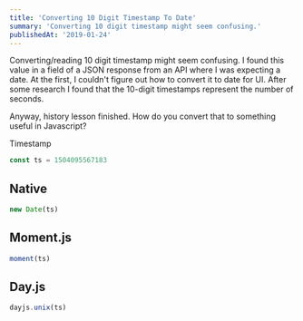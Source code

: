 ```yaml
---
title: 'Converting 10 Digit Timestamp To Date'
summary: 'Converting 10 digit timestamp might seem confusing.'
publishedAt: '2019-01-24'
---
```


Converting/reading 10 digit timestamp might seem confusing. I found this value in a field of a JSON response from an API where I was expecting a date. At the first, I couldn't figure out how to convert it to date for UI. After some research I found that the 10-digit timestamps represent the number of seconds.

Anyway, history lesson finished. How do you convert that to something useful in Javascript?

<div class="filename">Timestamp</div>

```jsx
const ts = 1504095567183
```

## Native

```jsx
new Date(ts)
```

## Moment.js

```jsx
moment(ts)
```

## Day.js

```jsx
dayjs.unix(ts)
```
